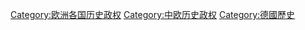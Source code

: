 [[Category:欧洲各国历史政权|Category:欧洲各国历史政权]]
[[Category:中欧历史政权|Category:中欧历史政权]]
[[Category:德國歷史|Category:德國歷史]]
